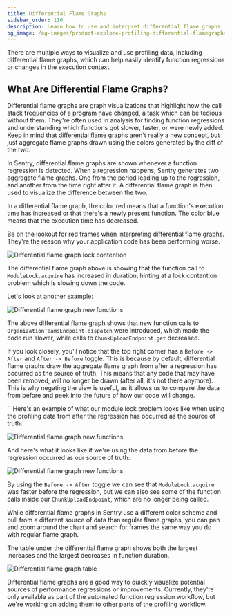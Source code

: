 ```yaml
---
title: Differential Flame Graphs
sidebar_order: 110
description: Learn how to use and interpret differential flame graphs.
og_image: /og-images/product-explore-profiling-differential-flamegraphs.png
---
```


There are multiple ways to visualize and use profiling data, including differential flame graphs, which can help easily identify function regressions or changes in the execution context.

## What Are Differential Flame Graphs?

Differential flame graphs are graph visualizations that highlight how the call stack frequencies of a program have changed, a task which can be tedious without them. They're often used in analysis for finding function regressions and understanding which functions got slower, faster, or were newly added. Keep in mind that differential flame graphs aren't really a new concept, but just aggregate flame graphs drawn using the colors generated by the diff of the two.

In Sentry, differential flame graphs are shown whenever a function regression is detected. When a regression happens, Sentry generates two aggregate flame graphs. One from the period leading up to the regression, and another from the time right after it. A differential flame graph is then used to visualize the difference between the two.

<Alert>

In a differential flame graph, the color red means that a function's execution time has increased or that there's a newly present function. The color blue means that the execution time has decreased.

</Alert>

Be on the lookout for red frames when interpreting differential flame graphs. They're the reason why your application code has been performing worse.

![Differential flame graph lock contention](./img/differential-flamegraph.png)

The differential flame graph above is showing that the function call to `ModuleLock.acquire` has increased in duration, hinting at a lock contention problem which is slowing down the code.

Let's look at another example:

![Differential flame graph new functions](./img/differential-flamegraph-new.png)

The above differential flame graph shows that new function calls to `OrganizationTeamsEndpoint.dispatch` were introduced, which made the code run slower, while calls to `ChunkUploadEndpoint.get` decreased.

If you look closely, you'll notice that the top right corner has a `Before -> After` and `After -> Before` toggle. This is because by default, differential flame graphs draw the aggregate flame graph from after a regression has occurred as the source of truth. This means that any code that may have been removed, will no longer be drawn (after all, it's not there anymore). This is why negating the view is useful, as it allows us to compare the data from before and peek into the future of how our code will change.

``
Here's an example of what our module lock problem looks like when using the profiling data from after the regression has occurred as the source of truth:

![Differential flame graph new functions](./img/differential-flamegraph-regular.png)

And here's what it looks like if we're using the data from before the regression occurred as our source of truth:

![Differential flame graph new functions](./img/differential-flamegraph-inverted.png)

By using the `Before -> After` toggle we can see that `ModuleLock.acquire` was faster before the regression, but we can also see some of the function calls inside our `ChunkUploadEndpoint`, which are no longer being called.

While differential flame graphs in Sentry use a different color scheme and pull from a different source of data than regular flame graphs, you can pan and zoom around the chart and search for frames the same way you do with regular flame graph.

The table under the differential flame graph shows both the largest increases and the largest decreases in function duration.

![Differential flame graph table](./img/differential-flamegraph-table.png)

Differential flame graphs are a good way to quickly visualize potential sources of performance regressions or improvements. Currently, they're only available as part of the automated function regression workflow, but we're working on adding them to other parts of the profiling workflow.
